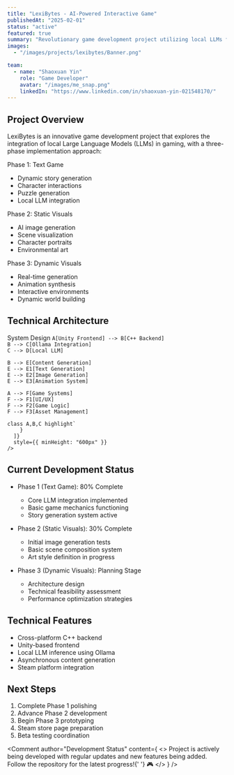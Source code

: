 ```yaml
---
title: "LexiBytes - AI-Powered Interactive Game"
publishedAt: "2025-02-01"
status: "active"
featured: true
summary: "Revolutionary game development project utilizing local LLMs for dynamic content generation, featuring progressive AI integration from text to visual generation."
images:
  - "/images/projects/lexibytes/Banner.png"

team:
  - name: "Shaoxuan Yin"
    role: "Game Developer"
    avatar: "/images/me_snap.png"
    linkedIn: "https://www.linkedin.com/in/shaoxuan-yin-021548170/"
---
```


## Project Overview

LexiBytes is an innovative game development project that explores the integration of local Large Language Models (LLMs) in gaming, with a three-phase implementation approach:

<Grid columns="repeat(3, 1fr)" gap="16">
  <Flex direction="column" background="surface" padding="24" radius="l" border="neutral-medium" borderStyle="solid-1">
    <Heading variant="heading-strong-m">Phase 1: Text Game</Heading>
    <ul>
      <li>Dynamic story generation</li>
      <li>Character interactions</li>
      <li>Puzzle generation</li>
      <li>Local LLM integration</li>
    </ul>
  </Flex>

  <Flex direction="column" background="surface" padding="24" radius="l" border="neutral-medium" borderStyle="solid-1">
    <Heading variant="heading-strong-m">Phase 2: Static Visuals</Heading>
    <ul>
      <li>AI image generation</li>
      <li>Scene visualization</li>
      <li>Character portraits</li>
      <li>Environmental art</li>
    </ul>
  </Flex>

  <Flex direction="column" background="surface" padding="24" radius="l" border="neutral-medium" borderStyle="solid-1">
    <Heading variant="heading-strong-m">Phase 3: Dynamic Visuals</Heading>
    <ul>
      <li>Real-time generation</li>
      <li>Animation synthesis</li>
      <li>Interactive environments</li>
      <li>Dynamic world building</li>
    </ul>
  </Flex>
</Grid>

## Technical Architecture

<Grid columns="1" gap="24">
  <Flex direction="column" background="surface" padding="32" radius="l" border="neutral-medium" borderStyle="solid-1">
    <Heading variant="heading-strong-l" marginBottom="24">System Design</Heading>
    <CodeBlock
      codeInstances={[
        {
          language: "mermaid",
          code: `graph TB
    classDef default fill:secondaryColor,stroke:secondaryBorderColor,color:secondaryTextColor
    classDef highlight fill:primaryColor,stroke:primaryBorderColor,color:primaryTextColor

    A[Unity Frontend] --> B[C++ Backend]
    B --> C[Ollama Integration]
    C --> D[Local LLM]

    B --> E[Content Generation]
    E --> E1[Text Generation]
    E --> E2[Image Generation]
    E --> E3[Animation System]

    A --> F[Game Systems]
    F --> F1[UI/UX]
    F --> F2[Game Logic]
    F --> F3[Asset Management]

    class A,B,C highlight`
        }
      ]}
      style={{ minHeight: "600px" }}
    />
  </Flex>
</Grid>

## Current Development Status

- Phase 1 (Text Game): 80% Complete
  - Core LLM integration implemented
  - Basic game mechanics functioning
  - Story generation system active

- Phase 2 (Static Visuals): 30% Complete
  - Initial image generation tests
  - Basic scene composition system
  - Art style definition in progress

- Phase 3 (Dynamic Visuals): Planning Stage
  - Architecture design
  - Technical feasibility assessment
  - Performance optimization strategies

## Technical Features

- Cross-platform C++ backend
- Unity-based frontend
- Local LLM inference using Ollama
- Asynchronous content generation
- Steam platform integration

## Next Steps

1. Complete Phase 1 polishing
2. Advance Phase 2 development
3. Begin Phase 3 prototyping
4. Steam store page preparation
5. Beta testing coordination

<Comment
  author="Development Status"
  content={
    <>
      Project is actively being developed with regular updates and new features being added. Follow the repository for the latest progress!{' '}
      <span role="img" aria-label="game">🎮</span>
    </>
  }
/>
